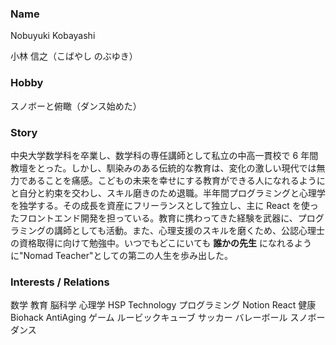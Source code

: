 
### Name

Nobuyuki Kobayashi

小林 信之（こばやし のぶゆき）

### Hobby

スノボーと俯瞰（ダンス始めた）

### Story

中央大学数学科を卒業し、数学科の専任講師として私立の中高一貫校で 6 年間教壇をとった。しかし、馴染みのある伝統的な教育は、変化の激しい現代では無力であることを痛感。こどもの未来を幸せにする教育ができる人になれるようにと自分と約束を交わし、スキル磨きのため退職。半年間プログラミングと心理学を独学する。その成長を資産にフリーランスとして独立し、主に React を使ったフロントエンド開発を担っている。教育に携わってきた経験を武器に、プログラミングの講師としても活動。また、心理支援のスキルを磨くため、公認心理士の資格取得に向けて勉強中。いつでもどこにいても **誰かの先生** になれるように"Nomad Teacher"としての第二の人生を歩み出した。

### Interests / Relations

数学
教育
脳科学
心理学
HSP
Technology
プログラミング
Notion
React
健康
Biohack
AntiAging
ゲーム
ルービックキューブ
サッカー
バレーボール
スノボー
ダンス

